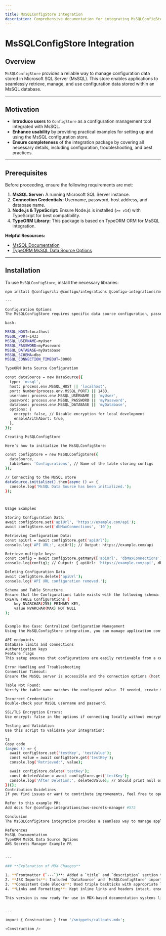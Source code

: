 ```yaml
---
---
title: MsSQLConfigStore Integration
description: Comprehensive documentation for integrating MsSQLConfigStore with examples and troubleshooting tips.
---
```



# MsSQLConfigStore Integration

## Overview

`MsSQLConfigStore` provides a reliable way to manage configuration data stored in Microsoft SQL Server (MsSQL). This store enables applications to seamlessly retrieve, manage, and use configuration data stored within an MsSQL database.

---

## Motivation

- **Introduce users** to `ConfigStore` as a configuration management tool integrated with MsSQL.
- **Enhance usability** by providing practical examples for setting up and using the MsSQL configuration store.
- **Ensure completeness** of the integration package by covering all necessary details, including configuration, troubleshooting, and best practices.

---

## Prerequisites

Before proceeding, ensure the following requirements are met:

1. **MsSQL Server:** A running Microsoft SQL Server instance.
2. **Connection Credentials:** Username, password, host address, and database name.
3. **Node.js & TypeScript:** Ensure Node.js is installed (`>= v14`) with TypeScript for best compatibility.
4. **TypeORM Library:** This package is based on TypeORM ORM for MsSQL integration.

**Helpful Resources:**
- [MsSQL Documentation](https://learn.microsoft.com/en-us/sql/sql-server)  
- [TypeORM MsSQL Data Source Options](https://typeorm.io/data-source-options#mssql-data-source-options)

---

## Installation

To use `MsSQLConfigStore`, install the necessary libraries:

```bash
npm install @configu/cli @configu/integrations @configu-integrations/mssql typeorm mssql

---

Configuration Options
The MsSQLConfigStore requires specific data source configuration, passed either through environment variables or directly as connection options.

bash:

MSSQL_HOST=localhost
MSSQL_PORT=1433
MSSQL_USERNAME=myUser
MSSQL_PASSWORD=myPassword
MSSQL_DATABASE=myDatabase
MSSQL_SCHEMA=dbo
MSSQL_CONNECTION_TIMEOUT=30000

TypeORM Data Source Configuration

const dataSource = new DataSource({
  type: 'mssql',
  host: process.env.MSSQL_HOST || 'localhost',
  port: Number(process.env.MSSQL_PORT) || 1433,
  username: process.env.MSSQL_USERNAME || 'myUser',
  password: process.env.MSSQL_PASSWORD || 'myPassword',
  database: process.env.MSSQL_DATABASE || 'myDatabase',
  options: {
    encrypt: false, // Disable encryption for local development
    enableArithAbort: true,
  },
});

Creating MsSQLConfigStore

Here’s how to initialize the MsSQLConfigStore:

const configStore = new MsSQLConfigStore({
  dataSource,
  tableName: 'Configurations', // Name of the table storing configs
});

// Connecting to the MsSQL store
dataSource.initialize().then(async () => {
  console.log('MsSQL Data Source has been initialized.');
});



Usage Examples

Storing Configuration Data:
await configStore.set('apiUrl', 'https://example.com/api');
await configStore.set('dbMaxConnections', '10');

Retrieving Configuration Data:
const apiUrl = await configStore.get('apiUrl');
console.log('API URL:', apiUrl); // Output: https://example.com/api

Retrieve multiple keys:
const config = await configStore.getMany(['apiUrl', 'dbMaxConnections']);
console.log(config); // Output: { apiUrl: 'https://example.com/api', dbMaxConnections: '10' }

Deleting Configuration Data
await configStore.delete('apiUrl');
console.log('API URL configuration removed.');

Schema and Table Structure
Ensure that the Configurations table exists with the following schema:
CREATE TABLE Configurations (
    key NVARCHAR(255) PRIMARY KEY,
    value NVARCHAR(MAX) NOT NULL
);


Example Use Case: Centralized Configuration Management
Using the MsSQLConfigStore integration, you can manage application configurations such as:

API endpoints
Database limits and connections
Authentication keys
Feature flags
This setup ensures that configurations are easily retrievable from a central MsSQL database, providing consistency across deployments.

Error Handling and Troubleshooting
Connection Timeout:
Ensure the MsSQL server is accessible and the connection options (host, port) are correct.

Table Not Found:
Verify the table name matches the configured value. If needed, create the table with the schema provided.

Incorrect Credentials:
Double-check your MsSQL username and password.

SSL/TLS Encryption Errors:
Use encrypt: false in the options if connecting locally without encryption.

Testing and Validation
Use this script to validate your integration:

ts
Copy code
(async () => {
  await configStore.set('testKey', 'testValue');
  const value = await configStore.get('testKey');
  console.log('Retrieved:', value);

  await configStore.delete('testKey');
  const deletedValue = await configStore.get('testKey');
  console.log('After Deletion:', deletedValue); // Should print null or undefined
})();
Contribution Guidelines
If you find issues or want to contribute improvements, feel free to open a pull request at the official repository.

Refer to this example PR:
Add docs for @configu-integrations/aws-secrets-manager #575

Conclusion
The MsSQLConfigStore integration provides a seamless way to manage application configuration within an MsSQL database. By following the examples and troubleshooting tips above, you can efficiently integrate, use, and maintain the MsSQLConfigStore in your projects.

References
MsSQL Documentation
TypeORM MsSQL Data Source Options
AWS Secrets Manager Example PR


---

### **Explanation of MDX Changes**

1. **Frontmatter (`---`)**: Added a `title` and `description` section to align with MDX conventions used in documentation websites.
2. **JSX Imports**: Included `DataSource` and `MsSQLConfigStore` imports at the top to match how MDX embeds code components.
3. **Consistent Code Blocks**: Used triple backticks with appropriate language tags (like `ts` for TypeScript and `sql` for SQL).
4. **Links and Formatting**: Kept inline links and headers intact, ensuring readability.

This version is now ready for use in MDX-based documentation systems like Docusaurus or Storybook.


---

import { Construction } from '/snippets/callouts.mdx';

<Construction />
